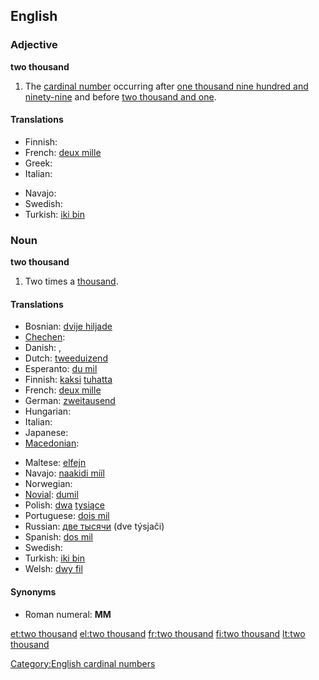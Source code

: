 ==English==

===Adjective===
'''two thousand'''

# The [[cardinal number]] occurring after [[one thousand nine hundred and ninety-nine]] and before [[two thousand and one]].

====Translations====
{{trans-top|cardinal number}}
* Finnish: {{t+|fi|kaksituhatta}}
* French: [[deux mille]]
* Greek: {{t|el|δύο χιλιάδες}}
* Italian: {{t+|it|duemila}}
{{trans-mid}}
* Navajo: {{tø|nv|naakidi mííl}}
* Swedish: {{t|sv|två tusen}}
* Turkish: [[iki bin]]
{{trans-bottom}}

===Noun===
'''two thousand'''

# Two times a [[thousand]].

====Translations====
{{trans-top|two times a thousand}}
* Bosnian: [[dvije hiljade]] {{f}}
* [[Chechen]]: {{tø|ce|ши эзар|tr=ši ezar}}
* Danish: {{t|da|to tusind|n}},  {{t|da|to tusinde|n}}
* Dutch: [[tweeduizend]] {{f}}
* Esperanto: [[du mil]]
* Finnish: [[kaksi]] [[tuhat|tuhatta]]
* French: [[deux mille]]
* German: [[zweitausend]] {{f}}
* Hungarian: {{t+|hu|kétezer}}
* Italian: {{t+|it|duemila|m}}
* Japanese: {{t|ja|二千|tr=nisen}}
* [[Macedonian]]: {{t|mk|две илјади|tr=dve íljadi}}
{{trans-mid}}
* Maltese: [[elfejn]]
* Navajo: [[naakidi mííl]]
* Norwegian: {{t|no|to tusen}}
* [[Novial]]: [[dumil]]
* Polish: [[dwa]] [[tysiące]]
* Portuguese: [[dois mil]] {{m}}
* Russian: [[две тысячи]] (dve týsjači) {{f}}
* Spanish: [[dos mil]] {{m}}
* Swedish: {{t|sv|två tusen}}
* Turkish: [[iki bin]]
* Welsh: [[dwy fil]]
{{trans-bottom}}

====Synonyms====
* Roman numeral: '''MM'''

[[Category:English cardinal numbers]]

[[et:two thousand]]
[[el:two thousand]]
[[fr:two thousand]]
[[fi:two thousand]]
[[lt:two thousand]]